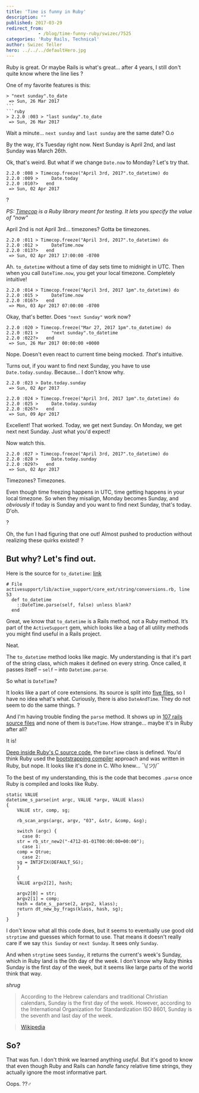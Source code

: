 ```yaml
---
title: 'Time is funny in Ruby'
description: ""
published: 2017-03-29
redirect_from: 
            - /blog/time-funny-ruby/swizec/7525
categories: 'Ruby Rails, Technical'
author: Swizec Teller
hero: ../../../defaultHero.jpg
---
```

Ruby is great. Or maybe Rails is what's great… after 4 years, I still don't quite know where the line lies ?



One of my favorite features is this:



````
> "next sunday".to_date
 => Sun, 26 Mar 2017 
```
```ruby
> 2.2.0 :003 > "last sunday".to_date
 => Sun, 26 Mar 2017 
````



Wait a minute… `next sunday` and `last sunday` are the same date? O.o



By the way, it's Tuesday right now. Next Sunday is April 2nd, and last Sunday was March 26th.



Ok, that's weird. But what if we change `Date.now` to Monday? Let's try that.



```
2.2.0 :008 > Timecop.freeze("April 3rd, 2017".to_datetime) do
2.2.0 :009 >     Date.today
2.2.0 :010?>   end
 => Sun, 02 Apr 2017  
```



?



_PS: [Timecop](https://github.com/travisjeffery/timecop) is a Ruby library meant for testing. It lets you specify the value of "now"_



April 2nd is not April 3rd… timezones? Gotta be timezones.



```
2.2.0 :011 > Timecop.freeze("April 3rd, 2017".to_datetime) do
2.2.0 :012 >     DateTime.now
2.2.0 :013?>   end
 => Sun, 02 Apr 2017 17:00:00 -0700
```



Ah. `to_datetime` without a time of day sets time to midnight in UTC. Then when you call `DateTime.now`, you get your local timezone. Completely intuitive!



```
2.2.0 :014 > Timecop.freeze("April 3rd, 2017 1pm".to_datetime) do
2.2.0 :015 >     DateTime.now
2.2.0 :016?>   end
 => Mon, 03 Apr 2017 07:00:00 -0700  
```



Okay, that's better. Does `"next Sunday"` work now?



```
2.2.0 :020 > Timecop.freeze("Mar 27, 2017 1pm".to_datetime) do
2.2.0 :021 >     "next sunday".to_datetime
2.2.0 :022?>   end
 => Sun, 26 Mar 2017 00:00:00 +0000  
```



Nope. Doesn't even react to current time being mocked. _That_'s intuitive.



Turns out, if you want to find next Sunday, you have to use `Date.today.sunday`. Because… I don't know why.



```
2.2.0 :023 > Date.today.sunday
 => Sun, 02 Apr 2017 
 
2.2.0 :024 > Timecop.freeze("April 3rd, 2017 1pm".to_datetime) do
2.2.0 :025 >     Date.today.sunday
2.2.0 :026?>   end
 => Sun, 09 Apr 2017 
```



Excellent! That worked. Today, we get next Sunday. On Monday, we get next next Sunday. Just what you'd expect!



Now watch this.



```
2.2.0 :027 > Timecop.freeze("April 3rd, 2017".to_datetime) do
2.2.0 :028 >     Date.today.sunday
2.2.0 :029?>   end
 => Sun, 02 Apr 2017
```



Timezones? Timezones.



Even though time freezing happens in UTC, time getting happens in your local timezone. So when they misalign, Monday becomes Sunday, and _obviously_ if today is Sunday and you want to find next Sunday, that's today. D'oh.



?



Oh, the fun I had figuring that one out! Almost pushed to production without realizing these quirks existed! ?



## But why? Let's find out.



Here is the source for `to_datetime`: [link](http://apidock.com/rails/String/to%5C_datetime)



```
# File activesupport/lib/active_support/core_ext/string/conversions.rb, line 53
  def to_datetime
    ::DateTime.parse(self, false) unless blank?
  end
```



Great, we know that `to_datetime` is a Rails method, not a Ruby method. It’s part of the `ActiveSupport` gem, which looks like a bag of all utility methods you might find useful in a Rails project.



Neat.



The `to_datetime` method looks like magic. My understanding is that it's part of the string class, which makes it defined on every string. Once called, it passes itself – `self` – into `Datetime.parse`.



So what is `DateTime`?



It looks like a part of core extensions. Its source is split into [five files](https://github.com/rails/rails/tree/92703a9ea5d8b96f30e0b706b801c9185ef14f0e/activesupport/lib/active_support/core_ext/date_time), so I have no idea what's what. Curiously, there is also `DateAndTime`. They do not seem to do the same things. ?



And I'm having trouble finding the `parse` method. It shows up in [107 rails source files](https://github.com/rails/rails/search?l=Ruby&q=parse&type=&utf8=%E2%9C%93) and none of them is `DateTime`. How strange… maybe it's in Ruby after all?



It is!



[Deep inside Ruby's C source code](https://github.com/ruby/ruby/blob/d8bf1785316c55e3befac9db0981180bd1432b49/ext/date/date_core.c), the `DateTime` class is defined. You'd think Ruby used the [bootstrapping compiler](https://en.wikipedia.org/wiki/Bootstrapping%5C_(compilers)) approach and was written in Ruby, but nope. It looks like it's done in C. Who knew… ¯\\_(ツ)_/¯



To the best of my understanding, this is the code that becomes `.parse` once Ruby is compiled and looks like Ruby.



```
static VALUE
datetime_s_parse(int argc, VALUE *argv, VALUE klass)
{
    VALUE str, comp, sg;

    rb_scan_args(argc, argv, "03", &str, &comp, &sg);

    switch (argc) {
      case 0:
    str = rb_str_new2("-4712-01-01T00:00:00+00:00");
      case 1:
    comp = Qtrue;
      case 2:
    sg = INT2FIX(DEFAULT_SG);
    }

    {
    VALUE argv2[2], hash;

    argv2[0] = str;
    argv2[1] = comp;
    hash = date_s__parse(2, argv2, klass);
    return dt_new_by_frags(klass, hash, sg);
    }
}
```



I don't know what all this code does, but it seems to eventually use good old `strptime` and guesses which format to use. That means it doesn't really care if we say `this Sunday` or `next Sunday`. It sees only `Sunday`.



And when `strptime` sees `Sunday`, it returns the current's week's Sunday, which in Ruby land is the 0th day of the week. I don't know why Ruby thinks Sunday is the first day of the week, but it seems like large parts of the world think that way.



_shrug_



> According to the Hebrew calendars and traditional Christian calendars, Sunday is the first day of the week. However, according to the International Organization for Standardization ISO 8601, Sunday is the seventh and last day of the week.



> [Wikipedia](https://en.wikipedia.org/wiki/Sunday)



## So?



That was fun. I don't think we learned anything _useful_. But it's good to know that even though Ruby and Rails can _handle_ fancy relative time strings, they actually ignore the most informative part.



Oops. ??‍♂️